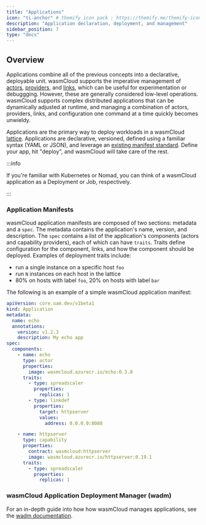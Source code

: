 ```yaml
---
title: "Applications"
icon: "ti-anchor" # themify icon pack : https://themify.me/themify-icons
description: "Application declaration, deployment, and management"
sidebar_position: 7
type: "docs"
---
```


## Overview

Applications combine all of the previous concepts into a declarative, deployable unit. wasmCloud supports the imperative management of [actors](./actors.mdx), [providers](./capabilities.mdx), and [links](./runtime-linking.mdx), which can be useful for experimentation or debuggging. However, these are generally considered low-level operations. wasmCloud supports complex distributed applications that can be dynamically adjusted at runtime, and managing a combination of actors, providers, links, and configuration one command at a time quickly becomes unwieldy.

Applications are the primary way to deploy workloads in a wasmCloud [lattice](./lattice.mdx). Applications are declarative, versioned, defined using a familiar syntax (YAML or JSON), and leverage an [existing manifest standard](https://oam.dev/). Define your app, hit "deploy", and wasmCloud will take care of the rest.

:::info

If you're familiar with Kubernetes or Nomad, you can think of a wasmCloud application as a Deployment or Job, respectively.

:::

### Application Manifests

wasmCloud application manifests are composed of two sections: metadata and a `spec`. The metadata contains the application's name, version, and description. The `spec` contains a list of the application's components (actors and capability providers), each of which can have `traits`. Traits  define configuration for the component, links, and how the component should be deployed. Examples of deployment traits include:

- run a single instance on a specific host `foo`
- run `N` instances on each host in the lattice
- 80% on hosts with label `foo`, 20% on hosts with label `bar`

The following is an example of a simple wasmCloud application manifest:

```yaml
apiVersion: core.oam.dev/v1beta1
kind: Application
metadata:
  name: echo
  annotations:
    version: v1.2.3
    description: My echo app
spec:
  components:
    - name: echo
      type: actor
      properties:
        image: wasmcloud.azurecr.io/echo:0.3.8
      traits:
        - type: spreadscaler
          properties:
            replicas: 1
        - type: linkdef
          properties:
            target: httpserver
            values:
              address: 0.0.0.0:8080

    - name: httpserver
      type: capability
      properties:
        contract: wasmcloud:httpserver
        image: wasmcloud.azurecr.io/httpserver:0.19.1
      traits:
        - type: spreadscaler
          properties:
            replicas: 1
```

### wasmCloud Application Deployment Manager (wadm)

For an in-depth guide into how how wasmCloud manages applications, see the [wadm documentation](/docs/ecosystem/wadm/).